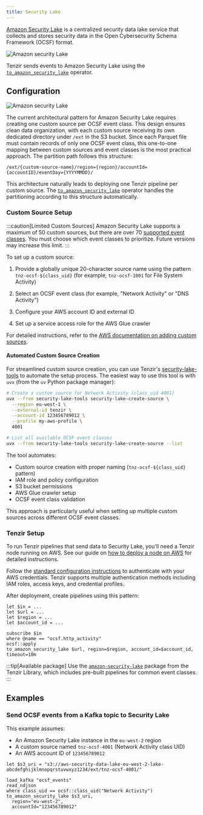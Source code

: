 ```yaml
---
title: Security Lake
---
```



[Amazon Security Lake][asl] is a centralized security data lake service that
collects and stores security data in the Open Cybersecurity Schema Framework
(OCSF) format.

[asl]: https://aws.amazon.com/security-lake/

![Amazon security Lake](basic.svg)

Tenzir sends events to Amazon Security Lake using the
[`to_amazon_security_lake`](/reference/operators/to_amazon_security_lake)
operator.

## Configuration

![Amazon security Lake](detailed.svg)

The current architectural pattern for Amazon Security Lake requires creating one
custom source per OCSF event class. This design ensures clean data organization,
with each custom source receiving its own dedicated directory under `/ext` in the
S3 bucket. Since each Parquet file must contain records of only one OCSF event
class, this one-to-one mapping between custom sources and event classes is the
most practical approach. The partition path follows this structure:

```
/ext/{custom-source-name}/region={region}/accountId={accountID}/eventDay={YYYYMMDD}/
```

This architecture naturally leads to deploying one Tenzir pipeline per custom
source. The [`to_amazon_security_lake`](/reference/operators/to_amazon_security_lake)
operator handles the partitioning according to this structure automatically.

### Custom Source Setup

:::caution[Limited Custom Sources]
Amazon Security Lake supports a maximum of 50 custom sources, but there are
over 70 [supported event
classes](https://docs.aws.amazon.com/security-lake/latest/userguide/adding-custom-sources.html).
You must choose which event classes to prioritize. Future versions may increase
this limit.
:::

To set up a custom source:

<Steps>

1. Provide a globally unique 20-character source name using the pattern
   `tnz-ocsf-${class_uid}` (for example, `tnz-ocsf-1001` for File System Activity)

2. Select an OCSF event class (for example, "Network Activity" or "DNS Activity")

3. Configure your AWS account ID and external ID

4. Set up a service access role for the AWS Glue crawler

</Steps>

For detailed instructions, refer to the [AWS documentation on adding custom
sources](https://docs.aws.amazon.com/security-lake/latest/userguide/adding-custom-sources.html).

#### Automated Custom Source Creation

For streamlined custom source creation, you can use Tenzir's
[security-lake-tools](https://github.com/tenzir/security-lake-tools)
to automate the setup process. The easiest way to use this tool is with
`uvx` (from the `uv` Python package manager):

```bash
# Create a custom source for Network Activity (class_uid 4001)
uvx --from security-lake-tools security-lake-create-source \
  --region eu-west-1 \
  --external-id tenzir \
  --account-id 123456789012 \
  --profile my-aws-profile \
  4001

# List all available OCSF event classes
uvx --from security-lake-tools security-lake-create-source --list
```

The tool automates:

- Custom source creation with proper naming (`tnz-ocsf-${class_uid}` pattern)
- IAM role and policy configuration
- S3 bucket permissions
- AWS Glue crawler setup
- OCSF event class validation

This approach is particularly useful when setting up multiple custom sources
across different OCSF event classes.

### Tenzir Setup

To run Tenzir pipelines that send data to Security Lake, you'll need a Tenzir
node running on AWS. See our guide on [how to deploy a node on
AWS](/guides/node-setup/deploy-a-node/#aws) for detailed instructions.

Follow the [standard configuration instructions](/integrations/amazon) to
authenticate with your AWS credentials. Tenzir supports multiple authentication
methods including IAM roles, access keys, and credential profiles.

After deployment, create pipelines using this pattern:

```tql
let $in = ...
let $url = ...
let $region = ...
let $account_id = ...

subscribe $in
where @name == "ocsf.http_activity"
ocsf::apply
to_amazon_security_lake $url, region=$region, account_id=$account_id, timeout=10m
```

:::tip[Available package]
Use the [`amazon-security-lake`](https://github.com/tenzir/library/tree/main/amazon-security-lake)
package from the Tenzir Library, which includes pre-built pipelines for common
event classes.
:::

## Examples

### Send OCSF events from a Kafka topic to Security Lake

This example assumes:

- An Amazon Security Lake instance in the `eu-west-2` region
- A custom source named `tnz-ocsf-4001` (Network Activity class UID)
- An AWS account ID of `123456789012`

```tql
let $s3_uri = "s3://aws-security-data-lake-eu-west-2-lake-abcdefghijklmnopqrstuvwxyz1234/ext/tnz-ocsf-4001/"

load_kafka "ocsf_events"
read_ndjson
where class_uid == ocsf::class_uid("Network Activity")
to_amazon_security_lake $s3_uri,
  region="eu-west-2",
  accountId="123456789012"
```
